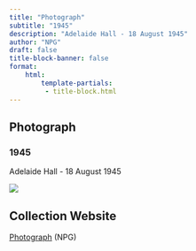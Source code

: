 ```yaml
---
title: "Photograph"
subtitle: "1945"
description: "Adelaide Hall - 18 August 1945"
author: "NPG"
draft: false
title-block-banner: false
format:
    html:
        template-partials:
         - title-block.html
---
```

## Photograph
### 1945
Adelaide Hall - 18 August 1945

::: {.column-margin}
<img src="/full/400,/0/default.jpg">

:::

## Collection Website
<a href="https://www.npg.org.uk/collections/search/portrait/mw122197/Adelaide-Hall"/>Photograph</a> (NPG)

